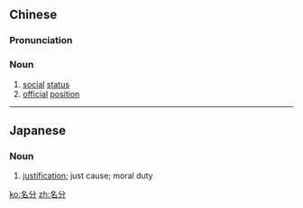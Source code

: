 ==Chinese==
{{zh-forms}}

===Pronunciation===
{{zh-pron
|m=míngfèn
|c=ming4 fan6
|mn=miâ-hūn
|cat=n
}}

===Noun===
{{zh-noun}}

# [[social]] [[status]]
# [[official]] [[position]]

----

==Japanese==
{{ja-kanjitab|めい|ぶん|yomi=on}}

===Noun===
{{ja-noun|めいぶん}}

# [[justification]]; just cause; moral duty

[[ko:名分]]
[[zh:名分]]